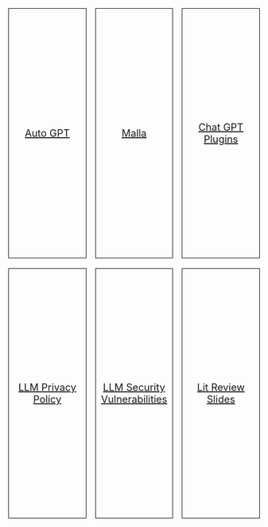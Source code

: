 ```{=html}
<style>
    .grid-container {
        display: grid;
        grid-template-columns: repeat(3, 1fr); /* Adjust the number of columns as needed */
        gap: 20px; /* Adjust the gap between squares as needed */
    }

    .slide-deck {
        width: 100%;
        height: 500px; /* Adjust the height of squares as needed */
        border: 1px solid #000;
        display: flex;
        justify-content: center;
        align-items: center;
        text-align: center;
        font-size: 20px; /* Adjust the font size as needed */
    }
</style>

<div class="grid-container">
    <a href="autogpt.html" target="_blank">
        <div class="slide-deck">Auto GPT</div>
    </a>
    <a href="malla.html" target="_blank">
        <div class="slide-deck">Malla</div>
    </a>
    <a href="chatgptplugins.html" target="_blank">
        <div class="slide-deck">Chat GPT Plugins</div>
    </a>
    <a href="llmprivacypolicy.html" target="_blank">
        <div class="slide-deck">LLM Privacy Policy</div>
    </a>
    <a href="llmsecurityvulnerabilities.html" target="_blank">
        <div class="slide-deck">LLM Security Vulnerabilities</div>
    </a>
    <a href="litreviewslides.html" target="_blank">
        <div class="slide-deck">Lit Review Slides</div>
    </a>
</div>
```